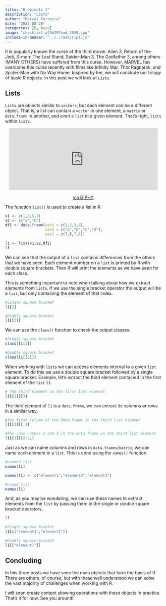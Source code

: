 ```yaml
---
title: "R objects 3"
description: "Lists"
author: "Marcel Ferreira"
date: "2022-08-28"
categories: [R, base]
image: "checklist-gf5b297ead_1920.jpg"
include-in-header: "../../asScript.js"
---
```



<script async src="https://pagead2.googlesyndication.com/pagead/js/adsbygoogle.js?client=ca-pub-9124147692602552"crossorigin="anonymous"></script>


It is popularly known the curse of the third movie. Alien 3, Return of the Jedi, X-men: The Last Stand, Spider-Man 3, The Godfather 3, among others (MANY OTHERS) have suffered from this curse. However, MARVEL has overcome this curse recently with films like Infinity War, Thor Ragnarok, and Spider-Man with No Way Home. Inspired by her, we will conclude our trilogy of basic R objects. In this post we will look at `Lists`.

## Lists

`Lists` are objects similar to `vectors`, but each element can be a different object. That is, a list can contain a `vector` in one element, a `matrix` or `data.frame` in another, and even a `list` in a given element. That's right, `lists` within `lists`.

<center>
<iframe src="https://giphy.com/embed/13S1lWb5qheNBC" width="480" height="201" frameBorder="0" class="giphy-embed" allowFullScreen></iframe><p><a href="https://giphy.com/gifs/loop-dreaming-13S1lWb5qheNBC">via GIPHY</a></p>
</iframe>
</center>
The function `list()` is used to create a list in R:

```r
v1 <- c(1,3,5,7)
v2 <- c("a","b")
df1 <- data.frame(var1 = c(1,2,3,4),
                  var2 = c("a","b","c","d"),
                  var3 = c(T,T,T,F))

l1 <- list(v1,v2,df1)
l1
```

We can see that the output of a `list` contains differences from the others that we have seen. Each element number on a `list` is printed by R with double square brackets. Then R will print the elements as we have seen for each class.

This is something important to note when talking about how we extract elements from `lists`. If we use the single bracket operator the output will be a `list`, but only containing the element of that index. 

```r
#Single square bracket
l1[2]

#Double square bracket
l1[[2]]
```

We can use the `class()` function to check the output classes.

```r
#Single square bracket
class(l1[2])

#Double square bracket
class(l1[[2]])
```

When working with `lists` we can access elements internal to a given `list` element. To do this we use a double square bracket followed by a single square bracket. Example, let's extract the third element contained in the first element of the `list` `l1`.

```r
# The third element in the first list element
l1[[1]][3]
```

The third element of `l1` is a `data.frame`, we can extract its columns or rows in a similar way.

```r
#The first column of the data.frame in the third list element
l1[[3]][,1]

#The rows number 2 and 3 in the data.frame in the third list element
l1[[3]][2:3,]
```

Just as we can name columns and rows in `data.frames`/`matrix`, we can name each element in a `list`. This is done using the `names()` function.

```r
#unamed list
names(l1)

names(l1) <- c("element1","element2","element3")

#named list
names(l1)
```

And, as you may be wondering, we can use these names to extract elements from the `list` by passing them in the single or double square bracket operators. 

```r
l1

#Single square bracket
l1[c("element1","element3")]

#Double square bracket
l1[["element1"]]
```

## Concluding

In this three posts we have seen the main objects that form the basis of R. There are others, of course, but with these well understood we can solve the vast majority of challenges when working with R.

I will soon create content showing operations with these objects in practice. That's it for now. See you around!